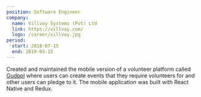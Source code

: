 ```yaml
---
position: Software Engineer
company:
  name: Villvay Systems (Pvt) Ltd
  link: https://villvay.com/
  logo: /career/villvay.jpg
period:
  start: 2018-07-15
  end: 2019-03-15
---
```


Created and maintained the mobile version of a volunteer platform called [Gudppl](https://gudppl.com/) where users can create events that they require volunteers for and other users can pledge to it. The mobile application was built with React Native and Redux.
